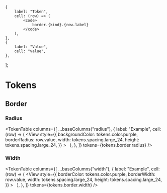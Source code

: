 


<Meta title="Theming / Tokens / Border" />

    {
        label: "Token",
        cell: (row) => (
            <code>
                border.{kind}.{row.label}
            </code>
        ),
    },
    {
        label: "Value",
        cell: "value",
    },
];

# Tokens

## Border

<Banner
    kind="warning"
    layout="full-width"
    text="Note that this is intended only internal
    development purposes. We'll let you know as soon as this is ready for public
    consumption."
/>

### Radius

<TokenTable
    columns={[
        ...baseColumns("radius"),
        {
            label: "Example",
            cell: (row) => (
                <View
                    style={{
                        backgroundColor: tokens.color.purple,
                        borderRadius: row.value,
                        width: tokens.spacing.large_24,
                        height: tokens.spacing.large_24,
                    }}
                >
                    &nbsp;
                </View>
            ),
        },
    ]}
    tokens={tokens.border.radius}
/>

### Width

<TokenTable
    columns={[
        ...baseColumns("width"),
        {
            label: "Example",
            cell: (row) => (
                <View
                    style={{
                        borderColor: tokens.color.purple,
                        borderWidth: row.value,
                        width: tokens.spacing.large_24,
                        height: tokens.spacing.large_24,
                    }}
                >
                    &nbsp;
                </View>
            ),
        },
    ]}
    tokens={tokens.border.width}
/>
